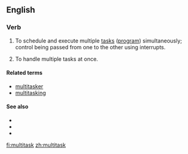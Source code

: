 ==English==

===Verb===
{{en-verb|multitasks|multitasking|multitasked}}

# {{computing}} To schedule and execute multiple [[task]]s ([[program]]) simultaneously; control being passed from one to the other using interrupts.
# {{buzzword|figurative|of a person}} To handle multiple tasks at once.

====Related terms====
*[[multitasker]]
*[[multitasking]]

====See also====
*{{pedialite}}
*{{pedialite|Human multitasking}}
*{{pedialite|Computer multitasking}}

[[fi:multitask]]
[[zh:multitask]]